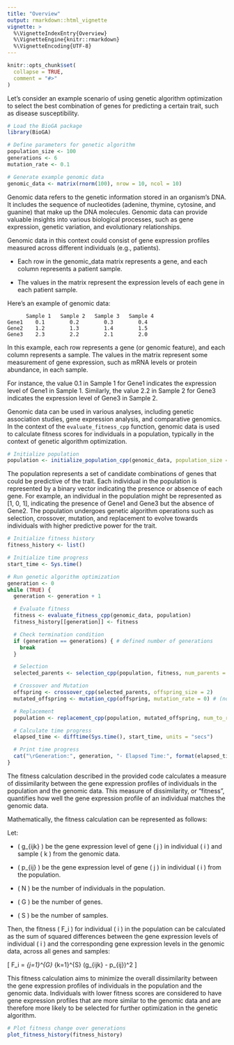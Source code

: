 ---
title: "Overview"
output: rmarkdown::html_vignette
vignette: >
  %\VignetteIndexEntry{Overview}
  %\VignetteEngine{knitr::rmarkdown}
  %\VignetteEncoding{UTF-8}
---

```{r, include = FALSE}
knitr::opts_chunk$set(
  collapse = TRUE,
  comment = "#>"
)
```

Let's consider an example scenario of using genetic algorithm optimization to select the best combination of genes for predicting a certain trait, such as disease susceptibility.

```{r}
# Load the BioGA package
library(BioGA)

# Define parameters for genetic algorithm
population_size <- 100
generations <- 6
mutation_rate <- 0.1

# Generate example genomic data
genomic_data <- matrix(rnorm(100), nrow = 10, ncol = 10)
```


Genomic data refers to the genetic information stored in an organism's DNA. It includes the sequence of nucleotides (adenine, thymine, cytosine, and guanine) that make up the DNA molecules. Genomic data can provide valuable insights into various biological processes, such as gene expression, genetic variation, and evolutionary relationships.

Genomic data in this context could consist of gene expression profiles measured across different individuals (e.g., patients).

- Each row in the genomic_data matrix represents a gene, and each column represents a patient sample.

- The values in the matrix represent the expression levels of each gene in each patient sample.


Here's an example of genomic data:

```
      Sample 1   Sample 2   Sample 3   Sample 4
Gene1    0.1        0.2        0.3        0.4
Gene2    1.2        1.3        1.4        1.5
Gene3    2.3        2.2        2.1        2.0
```

In this example, each row represents a gene (or genomic feature), and each column represents a sample. The values in the matrix represent some measurement of gene expression, such as mRNA levels or protein abundance, in each sample. 

For instance, the value 0.1 in Sample 1 for Gene1 indicates the expression level of Gene1 in Sample 1. Similarly, the value 2.2 in Sample 2 for Gene3 indicates the expression level of Gene3 in Sample 2.

Genomic data can be used in various analyses, including genetic association studies, gene expression analysis, and comparative genomics. In the context of the `evaluate_fitness_cpp` function, genomic data is used to calculate fitness scores for individuals in a population, typically in the context of genetic algorithm optimization.

```{r}
# Initialize population
population <- initialize_population_cpp(genomic_data, population_size = 5)
```

The population represents a set of candidate combinations of genes that could be predictive of the trait.
Each individual in the population is represented by a binary vector indicating the presence or absence of each gene.
For example, an individual in the population might be represented as [1, 0, 1], indicating the presence of Gene1 and Gene3 but the absence of Gene2.
The population undergoes genetic algorithm operations such as selection, crossover, mutation, and replacement to evolve towards individuals with higher predictive power for the trait.

```{r}
# Initialize fitness history
fitness_history <- list()

# Initialize time progress
start_time <- Sys.time()

# Run genetic algorithm optimization
generation <- 0
while (TRUE) {
  generation <- generation + 1

  # Evaluate fitness
  fitness <- evaluate_fitness_cpp(genomic_data, population)
  fitness_history[[generation]] <- fitness

  # Check termination condition
  if (generation == generations) { # defined number of generations
    break
  }

  # Selection
  selected_parents <- selection_cpp(population, fitness, num_parents = 2)

  # Crossover and Mutation
  offspring <- crossover_cpp(selected_parents, offspring_size = 2)
  mutated_offspring <- mutation_cpp(offspring, mutation_rate = 0) # (no mutation in this example)

  # Replacement
  population <- replacement_cpp(population, mutated_offspring, num_to_replace = 1)

  # Calculate time progress
  elapsed_time <- difftime(Sys.time(), start_time, units = "secs")

  # Print time progress
  cat("\rGeneration:", generation, "- Elapsed Time:", format(elapsed_time, units = "secs"), "     ")
}
```


The fitness calculation described in the provided code calculates a measure of dissimilarity between the gene expression profiles of individuals in the population and the genomic data. This measure of dissimilarity, or "fitness", quantifies how well the gene expression profile of an individual matches the genomic data.

Mathematically, the fitness calculation can be represented as follows:

Let:

- \( g_{ijk} \) be the gene expression level of gene \( j \) in individual \( i \) and sample \( k \) from the genomic data.

- \( p_{ij} \) be the gene expression level of gene \( j \) in individual \( i \) from the population.

- \( N \) be the number of individuals in the population.

- \( G \) be the number of genes.

- \( S \) be the number of samples.

Then, the fitness \( F_i \) for individual \( i \) in the population can be calculated as the sum of squared differences between the gene expression levels of individual \( i \) and the corresponding gene expression levels in the genomic data, across all genes and samples:

\[ F_i = \sum_{j=1}^{G} \sum_{k=1}^{S} (g_{ijk} - p_{ij})^2 \]

This fitness calculation aims to minimize the overall dissimilarity between the gene expression profiles of individuals in the population and the genomic data. Individuals with lower fitness scores are considered to have gene expression profiles that are more similar to the genomic data and are therefore more likely to be selected for further optimization in the genetic algorithm.

```{r}
# Plot fitness change over generations
plot_fitness_history(fitness_history)
```
